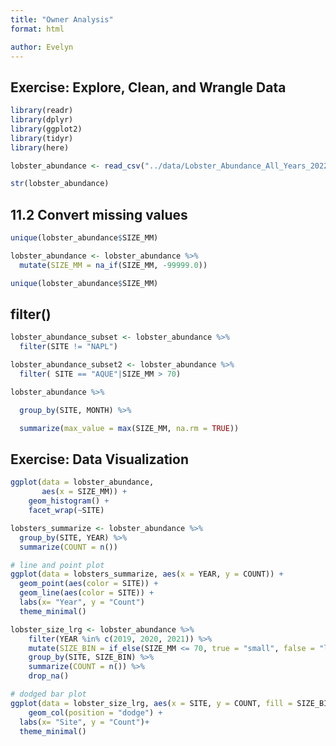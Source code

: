 ```yaml
---
title: "Owner Analysis"
format: html

author: Evelyn
---
```


## Exercise: Explore, Clean, and Wrangle Data

```r
library(readr)
library(dplyr)
library(ggplot2)
library(tidyr)
library(here)
```
```r
lobster_abundance <- read_csv("../data/Lobster_Abundance_All_Years_20220829.csv")
```

```r
str(lobster_abundance)
```

## 11.2 Convert missing values

```r
unique(lobster_abundance$SIZE_MM)
```

```r
lobster_abundance <- lobster_abundance %>%
  mutate(SIZE_MM = na_if(SIZE_MM, -99999.0))

unique(lobster_abundance$SIZE_MM)
```

## filter()

```r
lobster_abundance_subset <- lobster_abundance %>%
  filter(SITE != "NAPL")

```

```r
lobster_abundance_subset2 <- lobster_abundance %>%
  filter( SITE == "AQUE"|SIZE_MM > 70)
```

```r
lobster_abundance %>% 

  group_by(SITE, MONTH) %>% 

  summarize(max_value = max(SIZE_MM, na.rm = TRUE)) 
```

## Exercise: Data Visualization

```r
ggplot(data = lobster_abundance, 
       aes(x = SIZE_MM)) +
    geom_histogram() +
    facet_wrap(~SITE)
```

```r
lobsters_summarize <- lobster_abundance %>% 
  group_by(SITE, YEAR) %>% 
  summarize(COUNT = n())

# line and point plot
ggplot(data = lobsters_summarize, aes(x = YEAR, y = COUNT)) +
  geom_point(aes(color = SITE)) +
  geom_line(aes(color = SITE)) +
  labs(x= "Year", y = "Count")
  theme_minimal()


```

```r
lobster_size_lrg <- lobster_abundance %>%
    filter(YEAR %in% c(2019, 2020, 2021)) %>%
    mutate(SIZE_BIN = if_else(SIZE_MM <= 70, true = "small", false = "large")) %>%
    group_by(SITE, SIZE_BIN) %>%
    summarize(COUNT = n()) %>%
    drop_na()


```
```r
# dodged bar plot
ggplot(data = lobster_size_lrg, aes(x = SITE, y = COUNT, fill = SIZE_BIN)) +
    geom_col(position = "dodge") +
  labs(x= "Site", y = "Count")+
  theme_minimal()
```

